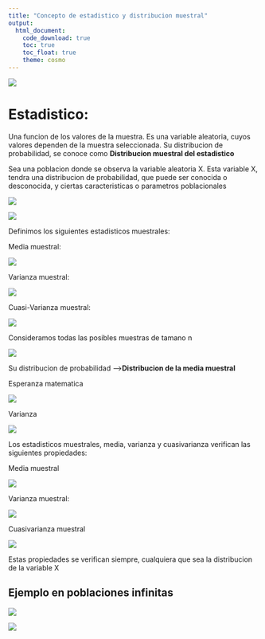 ```yaml
---
title: "Concepto de estadistico y distribucion muestral"
output:
  html_document:
    code_download: true
    toc: true
    toc_float: true
    theme: cosmo
---
```

![](imagenes/images.jpg)




<link rel="stylesheet" href="styles.css" type="text/css">
<link rel="stylesheet" href="academicicons/css/academicons.min.css"/>

# Estadistico:


Una funcion de los valores de la muestra. Es una variable aleatoria, cuyos valores dependen de la muestra seleccionada. Su distribucion de
probabilidad, se conoce como **Distribucion muestral del estadistico**



Sea una poblacion donde se observa la variable aleatoria X. Esta variable X, tendra una distribucion de probabilidad, que puede ser conocida o desconocida, y ciertas caracteristicas o parametros poblacionales

![](imagenes/Screenshot_11.png)


![](imagenes/Screenshot_12.png)


Definimos los siguientes estadisticos muestrales:

Media muestral:

![](imagenes/Screenshot_14.png)

Varianza muestral:

![](imagenes/Screenshot_15.png)


Cuasi-Varianza muestral:

![](imagenes/Screenshot_16.png)

Consideramos todas las posibles muestras de tamano n

![](imagenes/Screenshot_17.png)

Su distribucion de probabilidad -->**Distribucion de la media muestral**



Esperanza matematica

![](imagenes/Screenshot_18.png)

Varianza

![](imagenes/Screenshot_19.png)

Los estadisticos muestrales, media, varianza y cuasivarianza verifican las siguientes propiedades:

Media muestral

![](imagenes/Screenshot_20.png)

Varianza muestral:

![](imagenes/Screenshot_21.png)

Cuasivarianza muestral

![](imagenes/Screenshot_22.png)

Estas propiedades se verifican siempre, cualquiera que sea la distribucion de la variable X


## Ejemplo en poblaciones infinitas

![](imagenes/Screenshot_23.png)

![](imagenes/Screenshot_24.png)































